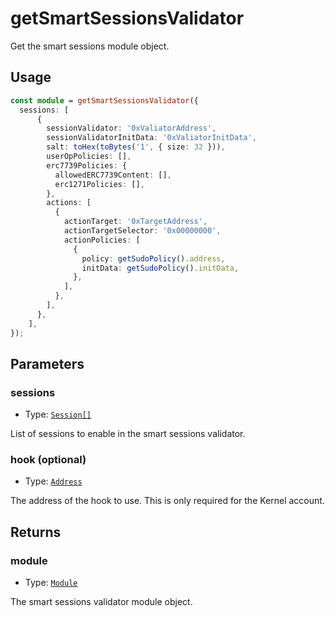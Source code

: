 # getSmartSessionsValidator

Get the smart sessions module object.

## Usage

```typescript copy
const module = getSmartSessionsValidator({
  sessions: [
      {
        sessionValidator: '0xValiatorAddress',
        sessionValidatorInitData: '0xValiatorInitData',
        salt: toHex(toBytes('1', { size: 32 })),
        userOpPolicies: [],
        erc7739Policies: {
          allowedERC7739Content: [],
          erc1271Policies: [],
        },
        actions: [
          {
            actionTarget: '0xTargetAddress',
            actionTargetSelector: '0x00000000',
            actionPolicies: [
              {
                policy: getSudoPolicy().address,
                initData: getSudoPolicy().initData,
              },
            ],
          },
        ],
      },
    ],
});
```

## Parameters

### sessions

- Type: [`Session[]`](/module-sdk/glossary/types#session)

List of sessions to enable in the smart sessions validator.

### hook (optional)

- Type: [`Address`](https://viem.sh/docs/glossary/types#address)

The address of the hook to use. This is only required for the Kernel account.

## Returns

### module

- Type: [`Module`](https://viem.sh/docs/glossary/types#module)

The smart sessions validator module object.
